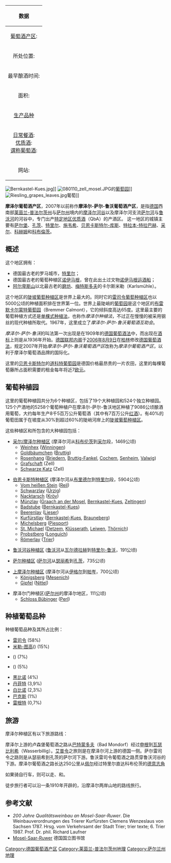 {{noteTA
|G1=DE
|G2=Landkreis
|G3=单位
|G4=PP
|1=zh-hans:摩泽尔; zh-hant:摩澤爾; zh-tw:莫瑟爾;
|2=zh-tw:麗絲玲;zh-cn:雷司令;
}}

{| border="1" cellpadding="2" cellspacing="0" align="right" style="margin-left:0.5em;"
!colspan="2" align=center bgcolor="#DEFFAD" | '''数据'''
|- bgcolor="#FFFFFF"
|[[葡萄酒产区|葡萄酒产区]]: || '''摩泽尔'''
|- bgcolor="#FFFFFF"
|所处位置: || [[德国|德国]] [[莱茵兰-普法尔茨州|莱茵兰-普法尔茨州]]，[[萨尔州|萨尔州]]
|- bgcolor="#FFFFFF"
|最早酿酒时间: || 公元1世纪
|- bgcolor="#FFFFFF"
|面积: || 9086 [[公顷|公顷]]
|- bgcolor="#FFFFFF"
!colspan="2" align=center |[[德国葡萄酒分级|生产品种]]
|- bgcolor="#FFFFFF"
|[[日常餐酒|日常餐酒]]:<br />[[优质酒|优质酒]]:<br />[[谓称葡萄酒|谓称葡萄酒]]: || 1% <br /> 76% <br /> 23% <small> (2004) </small>
|- bgcolor="#FFFFFF"
|网站: || [http://www.mosel-saar-ruwer.de/ Moselwein] {{Wayback|url=http://www.mosel-saar-ruwer.de/ |date=20201021020903 }}
|}
[[File:Bernkastel-Kues.jpg|thumb]]]]
[[File:080110_zell_mosel.JPG|thumb]]的[[葡萄园|葡萄园]]]]
[[File:Riesling_grapes_leaves.jpg|thumb]]葡萄]]

'''摩泽尔葡萄酒产区'''，2007年以前称作'''摩泽尔-萨尔-鲁沃葡萄酒产区'''，是指[[德国|德国]]西南部[[莱茵兰-普法尔茨州|莱茵兰-普法尔茨州]]与[[萨尔州|萨尔州]]境内的[[摩泽尔河|摩泽尔河谷]]以及摩泽尔河支流[[萨尔河|萨尔河]]与[[鲁沃河|鲁沃河]]的河谷中，专门出产[[德国葡萄酒分级|特定地区优质酒]]（QbA）的产酒区。
这一地区的城镇主要有[[萨尔堡|萨尔堡]]、[[孔茨|孔茨]]、[[特里尔|特里尔]]、[[施韦希|施韦希]]、[[贝恩卡斯特尔-库斯|贝恩卡斯特尔-库斯]]、[[特拉本-特拉巴赫|特拉本-特拉巴赫]]、[[摩泽尔河畔采尔|采尔]]、[[科赫姆|科赫姆]]和[[科布倫茨|科布倫茨]]。

==概述==
这个地区拥有：
*德国最古老的罗马城市，[[特里尔|特里尔]]；
*德国最古老的葡萄种植区[[诺伊马根-德龙|诺伊马根]]，曾在此出土过文物[[诺伊马根运酒船|诺伊马根运酒船]]；
*[[阿尔卑斯山|阿尔卑斯山]]以北最古老的[[磨坊|磨坊]]、[[梅特斯多夫|梅特斯多夫]]的卡尔斯米勒（Karlsmühle）。

这个地区的[[陡坡葡萄种植区|陡坡葡萄种植区]]是世界上最大的。同时它的[[雷司令|雷司令葡萄种植区]]也以5000公顷的种植面积排在世界第一位。世界上最陡峭的[[葡萄园|葡萄园]]是这个地区的[[布雷默卡尔蒙特葡萄园|布雷默卡尔蒙特葡萄园]]（Bremmer Calmont），它的倾斜度高达65度。这里最主要的葡萄种植方式还是[[单棵式种植法|单棵式种植法]]，也称作''摩泽尔种植法''，不过正在慢慢的被采用钢丝的现代种植所取代。1967年，这里成立了''摩泽尔-萨尔-鲁沃葡萄酒互助会''。

''摩泽尔-萨尔-鲁沃''的叫法第一次出现是在1909年的[[德国葡萄酒法|德国葡萄酒法]]中，而出现在[[酒标|酒标]]上则是从1936年开始。[[德国联邦内阁|德国联邦内阁]]于[[2006年8月|2006年8月9日]]在[[柏林|柏林]]修改[[德国葡萄酒法|德国葡萄酒法]]，规定2007年开始''摩泽尔-萨尔-鲁沃葡萄酒产区''改称为''摩泽尔葡萄酒产区''，以利于摩泽尔葡萄酒品牌的国际化。

这里的[[贝恩卡斯特尔-库斯|贝恩卡斯特尔]]的[[道科特葡萄园|道科特葡萄园]]是德国价格最昂贵的一片农田，这里的每棵葡萄藤所占面积需要的租金每年将近7[[欧元|欧元]]。

==葡萄种植园==
这里的葡萄种植园共分为6个种植区，包括了19个大种植园和524个独立种植园。125个产酒地的5258个葡萄种植户在摩泽尔-萨尔-鲁沃地区种植了9086公顷酿酒用葡萄，大约每年生产8千5百万公升葡萄酒（其中有7百万公升[[红酒|红酒]]）。有40%的葡萄田属于在坡度从30%到超过60%的陡峭河岸上的[[陡坡葡萄种植区|陡坡葡萄种植区]]。

这些种植区和所包含的大种植园包括：
*[[采尔/摩泽尔种植区|采尔/摩泽尔种植区]] (摩泽尔河从[[科布伦茨|科布伦茨]]到[[摩泽尔河畔采尔|采尔]]段，1469公顷)
**[[Weinhex|Weinhex]] ([[Winningen|Winningen]])
**[[Goldbäumchen|Goldbäumchen]] ([[Bruttig|Bruttig]])
**[[Rosenhang|Rosenhang]] ([[Briedern|Briedern]], [[Bruttig-Fankel|Bruttig-Fankel]], [[Cochem|Cochem]], [[Senheim|Senheim]], [[Valwig|Valwig]])
**[[Grafschaft_(Großlage)|Grafschaft]] (Zell)
**[[Schwarze_Katz|Schwarze Katz]] (Zell)

*[[伯恩卡斯特种植区|伯恩卡斯特种植区]] (摩泽尔河从[[布里德尔|布里德尔]]到[[特里尔|特里尔]]段，5904公顷)
**[[Vom_heißen_Stein|Vom heißen Stein]] ([[Reil|Reil]])
**[[Schwarzlay|Schwarzlay]] ([[Ürzig|Ürzig]])
**[[Nacktarsch|Nacktarsch]] ([[Kröv|Kröv]])
**[[Münzlay|Münzlay]] ([[Graach_an_der_Mosel|Graach an der Mosel]], [[Bernkastel-Kues|Bernkastel-Kues]], [[Zeltingen|Zeltingen]])
**[[Badstube|Badstube]] ([[Bernkastel-Kues|Bernkastel-Kues]])
**[[Beerenlay|Beerenlay]] ([[Lieser_(Mosel)|Lieser]])
**[[Kurfürstlay|Kurfürstlay]] ([[Bernkastel-Kues|Bernkastel-Kues]], [[Brauneberg|Brauneberg]])
**[[Michelsberg_(Großlage)|Michelsberg]] ([[Piesport|Piesport]])
**[[Sankt_Michael_(Großlage)|St. Michael]] ([[Detzem|Detzem]], [[Klüsserath|Klüsserath]], [[Leiwen|Leiwen]], [[Thörnich|Thörnich]])
**[[Probstberg|Probstberg]] ([[Longuich|Longuich]])
**[[Römerlay|Römerlay]] ([[Trier|Trier]])

*[[鲁沃河谷种植区|鲁沃河谷种植区]] ([[鲁沃河|鲁沃河]]从[[瓦尔德拉赫|瓦尔德拉赫]]到[[特里尔-鲁沃|特里尔-鲁沃]]，191公顷)

*[[萨尔种植区|萨尔种植区]] ([[萨尔河|萨尔河]]从[[瑟丽希|瑟丽希]]到[[孔茨|孔茨]]，735公顷)

*[[上摩泽尔种植区|上摩泽尔种植区]] (摩泽尔河从[[伊格尔|伊格尔]]到[[帕岑|帕岑]]，700公顷)
**[[Königsberg_(Großlage)|Königsberg]] ([[Langsur|Mesenich]])
**[[Gipfel_(Großlage)|Gipfel]] ([[Nittel|Nittel]])

*摩泽尔门种植区([[萨尔州|萨尔州]]的摩泽尔地区，111公顷)
**[[Schloss_Bübinger|Schloss Bübinger]] ([[Perl_(Saarland)|Perl]])

==种植葡萄品种==
种植葡萄品种及其所占比例：
*[[雷司令|雷司令]] (58%)
*[[米勒-图高|米勒-图高]]({{lang|de|Müller-Thurgau}}) (15%)
*{{tsl|de|Elbling|埃尔布灵}}({{lang|de|Elbling}}) (7%)
*{{tsl|de|Kerner (Rebsorte)||凯纳}}({{lang|de|Kerner}}) (5%)
*[[黑比诺|黑比诺]] (4%)
*[[丹菲特|丹菲特]] (3,9%)
*[[白比诺|白比诺]] (2,3%)
*[[巴克斯|巴克斯]] (1%)
*[[雷根特|雷根特]] (0,7%)

==旅游==
摩泽尔种植区有以下旅游路线：

摩泽尔上游的卢森堡葡萄酒之路从[[巴特蒙多夫|巴特蒙多夫]]（Bad Mondorf）经过[[申根|申根]]到[[瓦瑟比利希|瓦瑟比利希]]（Wasserbillig）。[[艾普令|艾普令]]之旅则是在摩泽尔河上游的德国一侧。萨尔雷司令之路则是从瑟丽希到孔茨的萨尔河下游。鲁沃雷司令葡萄酒之路贯穿鲁沃河谷的下游。摩泽尔葡萄酒之路长达250公里从[[佩尔|佩尔]]经过特里尔直达科布伦茨的[[德意志角|德意志角]]

如果骑自行车，则可以走{{tsl|de|Mosel-Radweg|摩泽尔路线}}、{{tsl|de|Saar-Radweg|萨尔路线}}和{{tsl|de|Saar-Radweg|鲁沃路线}}。

徒步旅行者可以沿一条1910年开辟的，沿摩泽尔两岸山地的路线旅行。

==参考文献==
{{commonscat|Vineyards of Mosel}}
<div class="references-small">
* ''200 Jahre Qualitätsweinbau an Mosel-Saar-Ruwer''. Die Weinbauverordnungen des Trierer Kurfürsten Clemens Wenzeslaus von Sachsen 1787. Hrsg. vom Verkehrsamt der Stadt Trier; trier texte; 6. Trier 1987. Prof. Dr. phil. Richard Laufner
* [https://web.archive.org/web/20071123092804/http://dispatch.opac.ddb.de/CHARSET=ISO-8859-1/DB=4.1/LNG=DU/CMD?ACT=SRCHA&IKT=8500&SRT=YOP&TRM=+mosel-saar-ruwer Mosel-Saar-Ruwer] 德国国立图书馆
</div>

{{德国葡萄酒}}
[[Category:德国葡萄酒产区|Category:德国葡萄酒产区]]
[[Category:莱茵兰-普法尔茨州地理|Category:莱茵兰-普法尔茨州地理]]
[[Category:萨尔兰州地理|Category:萨尔兰州地理]]